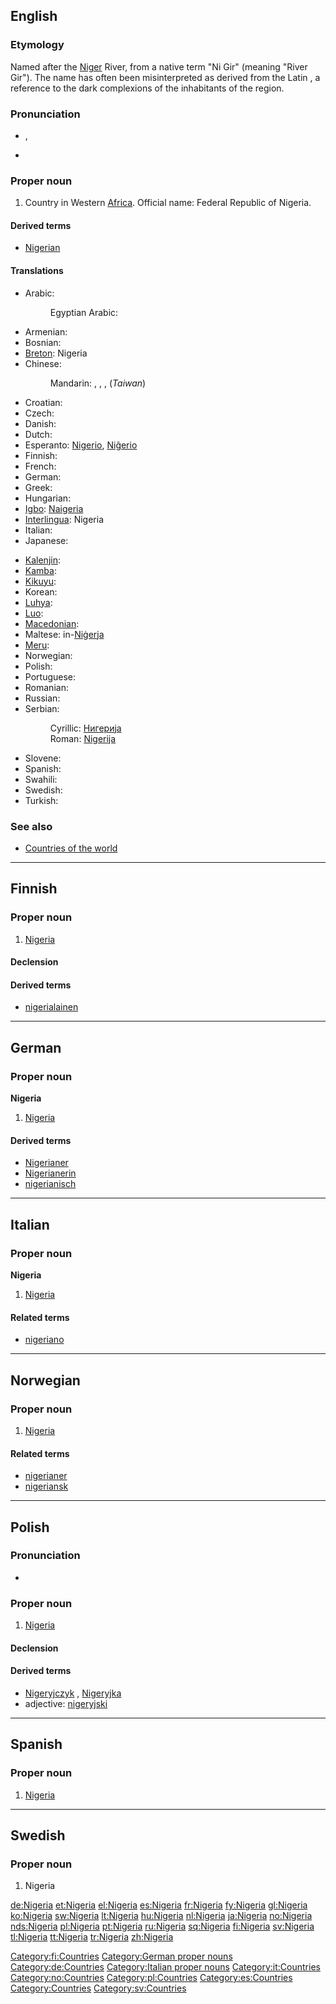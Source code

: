 {{also|Niger}}
==English==
{{wikipedia}}

===Etymology===
Named after the [[Niger]] River, from a native term "Ni Gir" (meaning "River Gir"). The name has often been misinterpreted as derived from the Latin {{term|niger|lang=la||black}}, a reference to the dark complexions of the inhabitants of the region.

===Pronunciation===
* {{a|UK}} {{IPA|/naɪˈdʒɪə(ɹ).i.ə/}}, {{SAMPA|/naI"dZI@(r).i.@/}}
* {{audio|En-us-Nigeria.ogg|Audio}}

===Proper noun===
{{en-proper noun}}

# Country in Western [[Africa]]. Official name: Federal Republic of Nigeria.

====Derived terms====
* [[Nigerian]]

====Translations====
{{trans-top| in Western Africa}}
* Arabic: {{t|ar|نيجيريا|f|tr=nijiiriya}}
*: Egyptian Arabic: {{tø|arz|نايجيريا|sc=Arab|xs=Egyptian Arabic}}
* Armenian: {{t-|hy|Նիգերիա|tr=Nigeria}}
* Bosnian: {{t-|bs|Nigerija|f}}
* [[Breton]]: Nigeria
* Chinese:
*: Mandarin: {{t|zh|尼日利亞|sc=Hani}}, {{t|zh|尼日利亚|tr=Nírìlìyà|sc=Hani}}, {{t|zh|奈及利亞|sc=Hani}}, {{t|zh|奈及利亚|tr=Nàijílìyà|sc=Hani}} (''Taiwan'')
* Croatian: {{t+|hr|Nigerija|f}}
* Czech: {{t-|cs|Nigérie|f}}
* Danish: {{t-|da|Nigeria}}
* Dutch: {{t+|nl|Nigeria}}
* Esperanto: [[Nigerio]], [[Niĝerio]]
* Finnish: {{t+|fi|Nigeria}}
* French: {{t+|fr|Nigeria|m}}
* German: {{t+|de|Nigeria}}
* Greek: {{t+|el|Νιγηρία|f|tr=Nigiría}}
* Hungarian: {{t+|hu|Nigéria}}
* [[Igbo]]: [[Naigeria]]
* [[Interlingua]]: Nigeria
* Italian: {{t-|it|Nigeria|f}}
* Japanese: {{t+|ja|ナイジェリア|tr=Naijeria}}
{{trans-mid}}
* [[Kalenjin]]: {{tø|kln|Nijeria}}
* [[Kamba]]: {{tø|kam|Nijeria}}
* [[Kikuyu]]: {{tø|ki|Nigeria}}
* Korean: {{t|ko|나이지리아|tr=Naijiria|sc=Kore}}
* [[Luhya]]: {{tø|luy|Nigeria}}
* [[Luo]]: {{tø|luo|Nigeria}}
* [[Macedonian]]: {{t+|mk|Нигерија|f|tr=Nigérija}}
* Maltese: in-[[Niġerja]]
* [[Meru]]: {{tø|mer|Nigeria}}
* Norwegian: {{t+|no|Nigeria}}
* Polish: {{t+|pl|Nigeria|f}}
* Portuguese: {{t+|pt|Nigéria|f}}
* Romanian: {{t-|ro|Nigeria|f}}
* Russian: {{t|ru|Нигерия|f|tr=Nigérija}}
* Serbian:
*: Cyrillic: [[Нигерија#Serbian|Нигерија]] {{f}}
*: Roman: [[Nigerija#Serbian|Nigerija]] {{f}}
* Slovene: {{t-|sl|Nigerija|f}}
* Spanish: {{t+|es|Nigeria|f}}
* Swahili: {{t+|sw|Nijeria|xs=Swahili}}
* Swedish: {{t+|sv|Nigeria}}
* Turkish: {{t+|tr|Nijerya}}
{{trans-bottom}}

===See also===
* [[Appendix:Countries of the world|Countries of the world]]

----

==Finnish==
{{wikipedia|lang=fi}}

===Proper noun===
{{infl|fi|proper noun}}

# [[#English|Nigeria]]

====Declension====
{{fi-decl-kulkija|Nigeri|np=1}}

====Derived terms====
* [[nigerialainen]]

[[Category:fi:Countries]]

----

==German==
{{wikipedia|lang=de}}

===Proper noun===
'''Nigeria''' {{n}}

# [[#English|Nigeria]]

====Derived terms====
* [[Nigerianer]]
* [[Nigerianerin]]
* [[nigerianisch]]

[[Category:German proper nouns]]
[[Category:de:Countries]]

----

==Italian==
{{wikipedia|lang=it}}

===Proper noun===
'''Nigeria''' {{f}}

# [[#English|Nigeria]]

====Related terms====
* [[nigeriano]]

[[Category:Italian proper nouns]]
[[Category:it:Countries]]

----

==Norwegian==

===Proper noun===
{{infl|no|proper noun}}

# [[#English|Nigeria]]

====Related terms====
* [[nigerianer]]
* [[nigeriansk]]

[[Category:no:Countries]]

----

==Polish==

===Pronunciation===
* {{IPA|/ɲiˈɡɛrja/|lang=pl}}

===Proper noun===
{{infl|pl|proper noun|g=f}}

# [[#English|Nigeria]]

====Declension====
{{pl-decl-noun-sing
|Nigeria
|Nigerii
|Nigerii
|Nigerię
|Nigerią
|Nigerii
|Nigerio
}}

====Derived terms====
* [[Nigeryjczyk]] {{m}}, [[Nigeryjka]] {{f}}
* adjective: [[nigeryjski]]

[[Category:pl:Countries]]

----
==Spanish==
{{wikipedia|lang=es}}
===Proper noun===
{{es-proper noun|f}}

# [[#English|Nigeria]]

[[Category:es:Countries]]

----

==Swedish==

===Proper noun===
{{infl|sv|proper noun}}

# Nigeria

[[Category:Countries]]
[[Category:sv:Countries]]

[[de:Nigeria]]
[[et:Nigeria]]
[[el:Nigeria]]
[[es:Nigeria]]
[[fr:Nigeria]]
[[fy:Nigeria]]
[[gl:Nigeria]]
[[ko:Nigeria]]
[[sw:Nigeria]]
[[lt:Nigeria]]
[[hu:Nigeria]]
[[nl:Nigeria]]
[[ja:Nigeria]]
[[no:Nigeria]]
[[nds:Nigeria]]
[[pl:Nigeria]]
[[pt:Nigeria]]
[[ru:Nigeria]]
[[sq:Nigeria]]
[[fi:Nigeria]]
[[sv:Nigeria]]
[[tl:Nigeria]]
[[tt:Nigeria]]
[[tr:Nigeria]]
[[zh:Nigeria]]